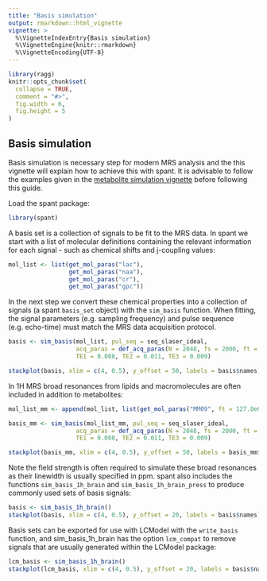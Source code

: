 ```yaml
---
title: "Basis simulation"
output: rmarkdown::html_vignette
vignette: >
  %\VignetteIndexEntry{Basis simulation}
  %\VignetteEngine{knitr::rmarkdown}
  %\VignetteEncoding{UTF-8}
---
```


```r
library(ragg)
knitr::opts_chunk$set(
  collapse = TRUE,
  comment = "#>",
  fig.width = 6,
  fig.height = 5
)
```

## Basis simulation

Basis simulation is necessary step for modern MRS analysis and the this vignette will explain how to achieve this with spant. It is advisable to follow the examples given in the [metabolite simulation vignette](spant-metabolite-simulation.html) before following this guide.

Load the spant package:

```r
library(spant)
```

A basis set is a collection of signals to be fit to the MRS data. In spant we start with  a list of molecular definitions containing the relevant information for each signal - such as chemical shifts and j-coupling values:

```r
mol_list <- list(get_mol_paras("lac"),
                 get_mol_paras("naa"),
                 get_mol_paras("cr"),
                 get_mol_paras("gpc"))
```

In the next step we convert these chemical properties into a collection of signals (a spant `basis_set` object) with the `sim_basis` function. When fitting, the signal parameters (e.g. sampling frequency) and pulse sequence (e.g. echo-time) must match the MRS data acquisition protocol.

```r
basis <- sim_basis(mol_list, pul_seq = seq_slaser_ideal,
                   acq_paras = def_acq_paras(N = 2048, fs = 2000, ft = 127.8e6),
                   TE1 = 0.008, TE2 = 0.011, TE3 = 0.009)

stackplot(basis, xlim = c(4, 0.5), y_offset = 50, labels = basis$names)
```

In 1H MRS broad resonances from lipids and macromolecules are often included in addition to metabolites:

```r
mol_list_mm <- append(mol_list, list(get_mol_paras("MM09", ft = 127.8e6)))

basis_mm <- sim_basis(mol_list_mm, pul_seq = seq_slaser_ideal,
                   acq_paras = def_acq_paras(N = 2048, fs = 2000, ft = 127.8e6),
                   TE1 = 0.008, TE2 = 0.011, TE3 = 0.009)

stackplot(basis_mm, xlim = c(4, 0.5), y_offset = 50, labels = basis_mm$names)
```

Note the field strength is often required to simulate these broad resonances as their linewidth is usually specified in ppm. spant also includes the functions `sim_basis_1h_brain` and
`sim_basis_1h_brain_press` to produce commonly used sets of basis signals:

```r
basis <- sim_basis_1h_brain()
stackplot(basis, xlim = c(4, 0.5), y_offset = 20, labels = basis$names)
```

Basis sets can be exported for use with LCModel with the `write_basis` function, and sim_basis_1h_brain has the option `lcm_compat` to remove signals that are usually generated within the LCModel package:

```r
lcm_basis <- sim_basis_1h_brain()
stackplot(lcm_basis, xlim = c(4, 0.5), y_offset = 20, labels = basis$names)
```
